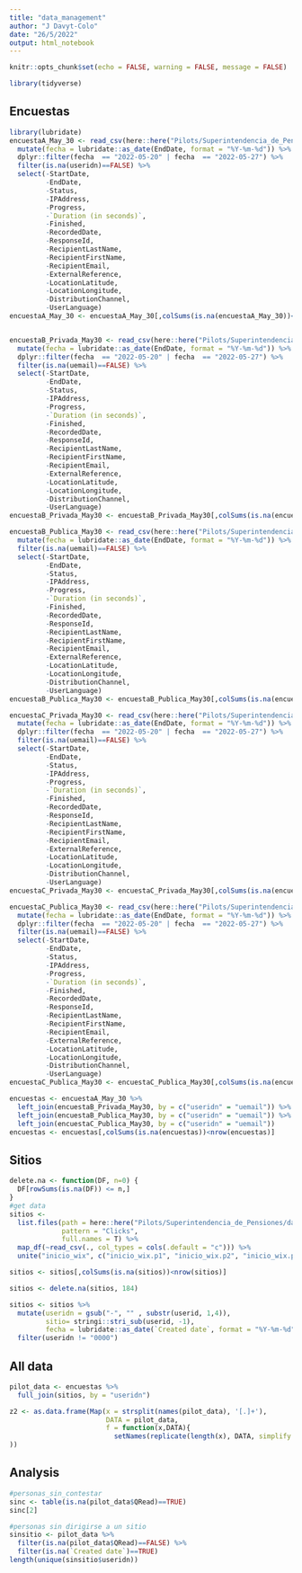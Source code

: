```yaml
---
title: "data_management"
author: "J Davyt-Colo"
date: "26/5/2022"
output: html_notebook
---
```


```r
knitr::opts_chunk$set(echo = FALSE, warning = FALSE, message = FALSE)
```


```r
library(tidyverse)
```


## Encuestas

```r
library(lubridate)
encuestaA_May_30 <- read_csv(here::here("Pilots/Superintendencia_de_Pensiones/data/30052022/encuestaA_May 30.csv")) %>% 
  mutate(fecha = lubridate::as_date(EndDate, format = "%Y-%m-%d")) %>%
  dplyr::filter(fecha  == "2022-05-20" | fecha  == "2022-05-27") %>%
  filter(is.na(useridn)==FALSE) %>%
  select(-StartDate,
         -EndDate,
         -Status,
         -IPAddress,
         -Progress,
         -`Duration (in seconds)`,
         -Finished,
         -RecordedDate,
         -ResponseId,
         -RecipientLastName,
         -RecipientFirstName,
         -RecipientEmail,
         -ExternalReference,
         -LocationLatitude,
         -LocationLongitude,
         -DistributionChannel,
         -UserLanguage)
encuestaA_May_30 <- encuestaA_May_30[,colSums(is.na(encuestaA_May_30))<nrow(encuestaA_May_30)]


encuestaB_Privada_May30 <- read_csv(here::here("Pilots/Superintendencia_de_Pensiones/data/30052022/encuestaB_Privada_May30.csv")) %>% 
  mutate(fecha = lubridate::as_date(EndDate, format = "%Y-%m-%d")) %>%
  dplyr::filter(fecha  == "2022-05-20" | fecha  == "2022-05-27") %>%
  filter(is.na(uemail)==FALSE) %>%
  select(-StartDate,
         -EndDate,
         -Status,
         -IPAddress,
         -Progress,
         -`Duration (in seconds)`,
         -Finished,
         -RecordedDate,
         -ResponseId,
         -RecipientLastName,
         -RecipientFirstName,
         -RecipientEmail,
         -ExternalReference,
         -LocationLatitude,
         -LocationLongitude,
         -DistributionChannel,
         -UserLanguage)
encuestaB_Privada_May30 <- encuestaB_Privada_May30[,colSums(is.na(encuestaB_Privada_May30))<nrow(encuestaB_Privada_May30)]

encuestaB_Publica_May30 <- read_csv(here::here("Pilots/Superintendencia_de_Pensiones/data/30052022/encuestaB_Publica_May30.csv")) %>% 
  mutate(fecha = lubridate::as_date(EndDate, format = "%Y-%m-%d")) %>%
  filter(is.na(uemail)==FALSE) %>%
  select(-StartDate,
         -EndDate,
         -Status,
         -IPAddress,
         -Progress,
         -`Duration (in seconds)`,
         -Finished,
         -RecordedDate,
         -ResponseId,
         -RecipientLastName,
         -RecipientFirstName,
         -RecipientEmail,
         -ExternalReference,
         -LocationLatitude,
         -LocationLongitude,
         -DistributionChannel,
         -UserLanguage)
encuestaB_Publica_May30 <- encuestaB_Publica_May30[,colSums(is.na(encuestaB_Publica_May30))<nrow(encuestaB_Publica_May30)]

encuestaC_Privada_May30 <- read_csv(here::here("Pilots/Superintendencia_de_Pensiones/data/30052022/encuestaC_Privada_May30.csv")) %>% 
  mutate(fecha = lubridate::as_date(EndDate, format = "%Y-%m-%d")) %>%
  dplyr::filter(fecha  == "2022-05-20" | fecha  == "2022-05-27") %>%
  filter(is.na(uemail)==FALSE) %>%
  select(-StartDate,
         -EndDate,
         -Status,
         -IPAddress,
         -Progress,
         -`Duration (in seconds)`,
         -Finished,
         -RecordedDate,
         -ResponseId,
         -RecipientLastName,
         -RecipientFirstName,
         -RecipientEmail,
         -ExternalReference,
         -LocationLatitude,
         -LocationLongitude,
         -DistributionChannel,
         -UserLanguage)
encuestaC_Privada_May30 <- encuestaC_Privada_May30[,colSums(is.na(encuestaC_Privada_May30))<nrow(encuestaC_Privada_May30)]

encuestaC_Publica_May30 <- read_csv(here::here("Pilots/Superintendencia_de_Pensiones/data/30052022/encuestaC_Publica_May30.csv")) %>% 
  mutate(fecha = lubridate::as_date(EndDate, format = "%Y-%m-%d")) %>%
  dplyr::filter(fecha  == "2022-05-20" | fecha  == "2022-05-27") %>%
  filter(is.na(uemail)==FALSE) %>%
  select(-StartDate,
         -EndDate,
         -Status,
         -IPAddress,
         -Progress,
         -`Duration (in seconds)`,
         -Finished,
         -RecordedDate,
         -ResponseId,
         -RecipientLastName,
         -RecipientFirstName,
         -RecipientEmail,
         -ExternalReference,
         -LocationLatitude,
         -LocationLongitude,
         -DistributionChannel,
         -UserLanguage)
encuestaC_Publica_May30 <- encuestaC_Publica_May30[,colSums(is.na(encuestaC_Publica_May30))<nrow(encuestaC_Publica_May30)]
```

```r
encuestas <- encuestaA_May_30 %>%
  left_join(encuestaB_Privada_May30, by = c("useridn" = "uemail")) %>%
  left_join(encuestaB_Publica_May30, by = c("useridn" = "uemail")) %>%
  left_join(encuestaC_Publica_May30, by = c("useridn" = "uemail")) 
encuestas <- encuestas[,colSums(is.na(encuestas))<nrow(encuestas)]
```

## Sitios

```r
delete.na <- function(DF, n=0) {
  DF[rowSums(is.na(DF)) <= n,]
}
#get data
sitios <-
  list.files(path = here::here("Pilots/Superintendencia_de_Pensiones/data/30052022"),
             pattern = "Clicks", 
             full.names = T) %>% 
  map_df(~read_csv(., col_types = cols(.default = "c"))) %>%
  unite("inicio_wix", c("inicio_wix.p1", "inicio_wix.p2", "inicio_wix.p3", "inicio_wix.p4", "inicio_wix.p5", "inicio_wix.p6"), na.rm = TRUE, remove = FALSE)

sitios <- sitios[,colSums(is.na(sitios))<nrow(sitios)]

sitios <- delete.na(sitios, 184)

sitios <- sitios %>%
  mutate(useridn = gsub("-", "" , substr(userid, 1,4)),
         sitio= stringi::stri_sub(userid, -1),
         fecha = lubridate::as_date(`Created date`, format = "%Y-%m-%d"))  %>%
  filter(useridn != "0000")
```

## All data
```r
pilot_data <- encuestas %>%
  full_join(sitios, by = "useridn")
```

```r
z2 <- as.data.frame(Map(x = strsplit(names(pilot_data), '[.]+'), 
                        DATA = pilot_data, 
                        f = function(x,DATA){
                          setNames(replicate(length(x), DATA, simplify = FALSE),x  )}
))
```


## Analysis

```r
#personas_sin_contestar
sinc <- table(is.na(pilot_data$QRead)==TRUE)
sinc[2]
```

```r
#personas sin dirigirse a un sitio
sinsitio <- pilot_data %>%
  filter(is.na(pilot_data$QRead)==FALSE) %>%
  filter(is.na(`Created date`)==TRUE)
length(unique(sinsitio$useridn))
```

